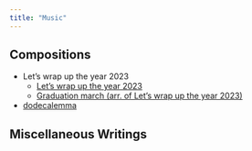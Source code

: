 ```yaml
---
title: "Music"
---
```


## Compositions

- Let's wrap up the year 2023
    - [Let's wrap up the year 2023](https://youtu.be/359SoUZQNDU?si=NCFIg566GP6nKAbn)
    - [Graduation march (arr. of Let's wrap up the year 2023)](https://youtu.be/M8Hq1vgepPc?si=8MWObksxD50wtimO)
- [dodecalemma](https://youtu.be/1LN1SFnao1U)

## Miscellaneous Writings
